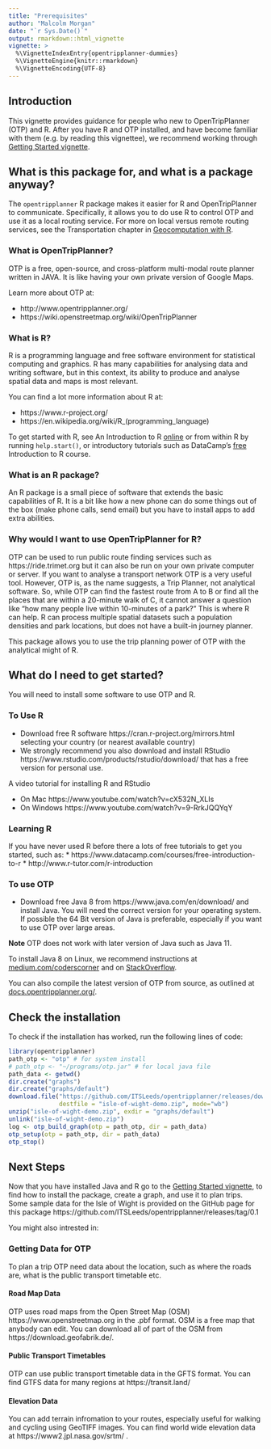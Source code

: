 ```yaml
---
title: "Prerequisites"
author: "Malcolm Morgan"
date: "`r Sys.Date()`"
output: rmarkdown::html_vignette
vignette: >
  %\VignetteIndexEntry{opentripplanner-dummies}
  %\VignetteEngine{knitr::rmarkdown}
  %\VignetteEncoding{UTF-8}
---
```



## Introduction

This vignette provides guidance for people who new to OpenTripPlanner (OTP) and R.
After you have R and OTP installed, and have become familiar with them (e.g. by reading this vignettee), we recommend working through [Getting Started vignette](https://itsleeds.github.io/opentripplanner/articles/opentripplanner.html).

## What is this package for, and what is a package anyway?

The `opentripplanner` R package makes it easier for R and OpenTripPlanner to communicate.
Specifically, it allows you to do use R to control OTP and use it as a local routing service.
For more on local versus remote routing services, see the Transportation chapter in [Geocomputation with R](https://geocompr.robinlovelace.net/transport.html).

### What is OpenTripPlanner?

OTP is a free, open-source, and cross-platform multi-modal route planner written in JAVA.  It is like having your own private version of Google Maps.

Learn more about OTP at:

* http://www.opentripplanner.org/
* https://wiki.openstreetmap.org/wiki/OpenTripPlanner

### What is R?

R is a programming language and free software environment for statistical computing and graphics.  R has many capabilities for analysing data and writing software, but in this context, its ability to produce and analyse spatial data and maps is most relevant.

You can find a lot more information about R at:

* https://www.r-project.org/ 
* https://en.wikipedia.org/wiki/R_(programming_language) 

To get started with R, see An Introduction to R [online](https://cran.r-project.org/doc/manuals/r-release/R-intro.pdf) or from within R by running `help.start()`, or introductory tutorials such as DataCamp's [free](https://www.datacamp.com/courses/free-introduction-to-r) Introduction to R course.

### What is an R package?

An R package is a small piece of software that extends the basic capabilities of R. It is a bit like how a new phone can do some things out of the box (make phone calls, send email) but you have to install apps to add extra abilities.

### Why would I want to use OpenTripPlanner for R?

OTP can be used to run public route finding services such as https://ride.trimet.org but it can also be run on your own private computer or server. If you want to analyse a transport network OTP is a very useful tool. However, OTP is, as the name suggests, a Trip Planner, not analytical software.  So, while OTP can find the fastest route from A to B or find all the places that are within a 20-minute walk of C, it cannot answer a question like “how many people live within 10-minutes of a park?”  This is where R can help.  R can process multiple spatial datasets such a population densities and park locations, but does not have a built-in journey planner. 

This package allows you to use the trip planning power of OTP with the analytical might of R.

## What do I need to get started?

You will need to install some software to use OTP and R.

### To Use R

* Download free R software https://cran.r-project.org/mirrors.html selecting your country (or nearest available country)
* We strongly recommend you also download and install RStudio https://www.rstudio.com/products/rstudio/download/ that has a free version for personal use.

A video tutorial for installing R and RStudio 

* On Mac https://www.youtube.com/watch?v=cX532N_XLIs 
* On Windows https://www.youtube.com/watch?v=9-RrkJQQYqY 

### Learning R

If you have never used R before there a lots of free tutorials to get you started, such as:
* https://www.datacamp.com/courses/free-introduction-to-r
* http://www.r-tutor.com/r-introduction


### To use OTP

* Download free Java 8 from https://www.java.com/en/download/ and install Java. You will need the correct version for your operating system. If possible the 64 Bit version of Java is preferable, especially if you want to use OTP over large areas.

**Note** OTP does not work with later version of Java such as Java 11.

To install Java 8 on Linux, we recommend instructions at [medium.com/coderscorner](https://medium.com/coderscorner/installing-oracle-java-8-in-ubuntu-16-10-845507b13343) and on [StackOverflow](https://askubuntu.com/questions/740757/switch-between-multiple-java-versions).

You can also compile the latest version of OTP from source, as outlined at [docs.opentripplanner.org/](http://docs.opentripplanner.org/en/latest/Getting-OTP/).

## Check the installation

To check if the installation has worked, run the following lines of code:

```r
library(opentripplanner)
path_otp <- "otp" # for system install
# path_otp <- "~/programs/otp.jar" # for local java file
path_data <- getwd()
dir.create("graphs")
dir.create("graphs/default")
download.file("https://github.com/ITSLeeds/opentripplanner/releases/download/0.1/isle-of-wight-demo.zip", 
              destfile = "isle-of-wight-demo.zip", mode="wb")
unzip("isle-of-wight-demo.zip", exdir = "graphs/default")
unlink("isle-of-wight-demo.zip")
log <- otp_build_graph(otp = path_otp, dir = path_data) 
otp_setup(otp = path_otp, dir = path_data)
otp_stop()
```


## Next Steps

Now that you have installed Java and R go to the [Getting Started vignette](https://itsleeds.github.io/opentripplanner/articles/opentripplanner.html), to find how to install the package, create a graph, and use it to plan trips. 
Some sample data for the Isle of Wight is provided on the GitHub page for this package https://github.com/ITSLeeds/opentripplanner/releases/tag/0.1

You might also intrested in:

### Getting Data for OTP

To plan a trip OTP need data about the location, such as where the roads are, what is the public transport timetable etc.

#### Road Map Data

OTP uses road maps from the Open Street Map (OSM) https://www.openstreetmap.org in the .pbf format. OSM is a free map that anybody can edit. You can download all of part of the OSM from https://download.geofabrik.de/.

#### Public Transport Timetables

OTP can use public transport timetable data in the GFTS format. You can find GTFS data for many regions at https://transit.land/ 

#### Elevation Data

You can add terrain infromation to your routes, especially useful for walking and cycling using GeoTIFF images. You can find world wide elevation data at https://www2.jpl.nasa.gov/srtm/ .
